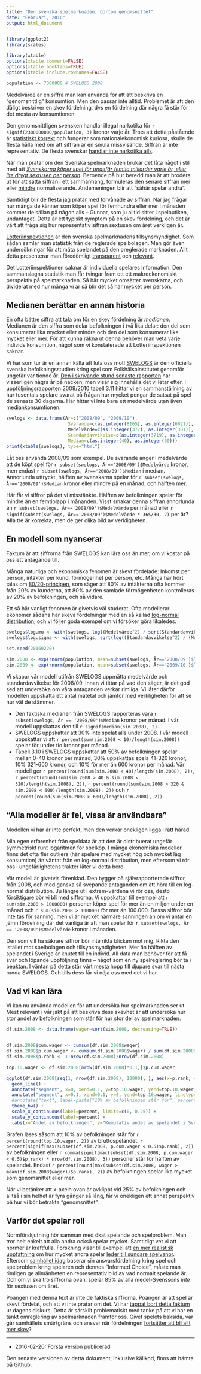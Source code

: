 ```yaml
---
title: "Den svenska spelmarknaden, bortom genomsnittet"
date: "Februari, 2016"
output: html_document
---
```


```r
library(ggplot2)
library(scales)

library(xtable)
options(xtable.comment=FALSE)
options(xtable.booktabs=TRUE)
options(xtable.include.rownames=FALSE)

population <- 7300000 # SWELOGS 2008
```

Medelvärde är en siffra man kan använda för att att beskriva en "genomsnittlig" konsumtion. Men den passar inte alltid. Problemet är att den dåligt beskriver en skev fördelning, dvs en fördelning där några få står för det mesta av konsumtionen.

Den genomsnittligen svensken handlar illegal narkotika för `r signif(2300000000/population, 3)` kronor varje år. Trots att detta påstående är [statistiskt korrekt](http://www.svd.se/sex-och-droger-omsatter-miljarder-svenskarna-koper-droger-och-prostituerade-for-miljarder) och fungerar som nationalekonomisk kuriosa, skulle de flesta hålla med om att siffran är en smula missvisande. Siffran är inte representativ. De flesta svenskar [handlar inte narkotika alls](http://www.can.se/sv/drogfakta/fragor-och-svar/narkotika/#Hur-manga-anvander-narkotika-i-Sverige).

När man pratar om den Svenska spelmarknaden brukar det låta något i stil med att [*Svenskarna köper spel för ungefär femtio miljarder varje år, eller lite drygt sextusen per person*](http://www.lotteriinspektionen.se/sv/Om-oss/Statistik/). Beroende på hur beredd man är att brodera ut för att sätta siffran i ett sammanhang, formuleras den senare siffran [mer](http://www.thegamblermagazine.se/2016/02/18/sammanfattning-den-reglerade-spelmarknaden-2015/) eller [mindre](http://www.dn.se/ekonomi/oreglerade-internetbolag-tog-hem-spelet-2014/) normaliserande. Andemeningen blir att "såhär spelar andra".

Samtidigt blir de flesta jag pratar med förvånade av siffran. När jag frågar hur många de känner som köper spel för femhundra eller mer i månaden kommer de sällan på någon alls -- Gunnar, som ju alltid sitter i spelbutiken, undantaget. Detta är ett typiskt symptom på en skev fördelning, och det är värt att fråga sig hur representativ siffran sextusen om året verkligen är.



[Lotteriinspektionen](http://www.lotteriinspektionen.se) är den svenska spelmarknadens tillsynsmyndighet. Som sådan samlar man statistik från de reglerade spelbolagen. Man gör även undersökningar för att mäta spelandet på den oreglerade marknaden. Allt detta presenterar man föredömligt  [transparent](http://www.lotteriinspektionen.se/sv/Om-oss/Statistik/) och [relevant](http://www.lotteriinspektionen.se/sv/Om-oss/Statistik/Veckans-statistik/). 

Det Lotteriinspektionen saknar är individuella spelares information. Den sammanslagna statistik man får tvingar fram ett ett makroekonomiskt perspektiv på spelmarknaden. Så här mycket omsätter svenskarna, och dividerat med hur många vi är så blir det så här mycket per person.

## Medianen berättar en annan historia

En ofta bättre siffra att tala om för en skev fördelning är *medianen*. Medianen är den siffra som delar befolkningen i två lika delar: den del som konsumerar lika mycket eller mindre och den del som konsumerar lika mycket eller mer. För att kunna räkna ut denna behöver man veta varje individs konsumtion, något som vi konstaterade att Lotteriinspektionen saknar.

Vi har som tur är en annan källa att luta oss mot! [SWELOGS](http://www.folkhalsomyndigheten.se/amnesomraden/andts/spel/swelogs-befolkningsstudie/) är den officiella svenska befolkningsstudien kring spel som Folkhälsoinstitutet genomför ungefär var tionde år. [Den i skrivande stund senaste rapporten](http://www.folkhalsomyndigheten.se/publicerat-material/publikationer/Spel-om-pengar-och-spelproblem-i-Sverige-20082009-Huvudresultat-fran-SWELOGS-befolkningsstudie/) har visserligen några år på nacken, men visar sig innehålla det vi letar efter. I [uppföljningsrapporten 2009/2010](https://www.folkhalsomyndigheten.se/pagefiles/12792/R2012-04-Spel-om-pengar-och-spelproblem-i-Sverige-2009-2010.pdf) tabell 3.11 hittar vi en sammanställning av hur tusentals spelare svarat på frågan hur mycket pengar de satsat på spel de senaste 30 dagarna. Här hittar vi inte bara ett medelvärde utan även mediankonsumtionen.

```r
swelogs <- data.frame(År=c("2008/09", "2009/10"),
                       Svarande=c(as.integer(8165), as.integer(6021)),
                       Medelvärde=c(as.integer(377), as.integer(301)),
                       Standardavvikelse=c(as.integer(3719), as.integer(2654)),
                       Median=c(as.integer(40), as.integer(50)))
print(xtable(swelogs), type="html")
```

Låt oss använda 2008/09 som exempel. De svarande anger i medelvärde att de köpt spel för `r subset(swelogs, År=='2008/09')$Medelvärde` kronor, men endast `r subset(swelogs, År=='2008/09')$Median` i median. Annorlunda uttryckt, hälften av svenskarna spelar för `r subset(swelogs, År=='2008/09')$Median` kronor eller mindre på en månad, och hälften mer.

Här får vi siffror på det vi misstänkte. Hälften av befolkningen spelar för mindre än en femtiolapp i månanden. Visst smakar denna siffran annorlunda än `r subset(swelogs, År=='2008/09')$Medelvärde` per månad eller `r signif(subset(swelogs, År=='2008/09')$Medelvärde * 365/30, 2)` per år? Alla tre är korrekta, men de ger olika bild av verkligheten.

## En modell som nyanserar

Faktum är att siffrorna från SWELOGS kan lära oss än mer, om vi kostar på oss ett antagande till.

Många naturliga och ekonomiska fenomen är skevt fördelade: Inkomst per person, intäkter per kund, förmögenhet per person, etc. Många har hört talas om [80/20-principen](https://en.wikipedia.org/wiki/Pareto_principle), som säger att 80% av intäkterna ofta kommer från 20% av kunderna, att 80% av den samlade förmögenheten kontrolleras av 20% av befolkningen, och så vidare.

Ett så här vanligt fenomen är givetvis väl studerat. Ofta modellerar ekonomer sådana här skeva fördelningar med en så kallad [log-normal distribution](https://en.wikipedia.org/wiki/Log-normal_distribution), och vi följer goda exempel om vi försöker göra likaledes. 

```r

swelogs$log.mu <- with(swelogs, log((Medelvärde^2) / sqrt(Standardavvikelse^2 + Medelvärde^2)))
swelogs$log.sigma <- with(swelogs, sqrt(log((Standardavvikelse^2) / (Medelvärde^2) + 1)))

set.seed(20160220)

sim.2008 <- exp(rnorm(population, mean=subset(swelogs, År=='2008/09')$log.mu, sd=subset(swelogs, År=='2008/09')$log.sigma))
sim.2009 <- exp(rnorm(population, mean=subset(swelogs, År=='2009/10')$log.mu, sd=subset(swelogs, År=='2009/10')$log.sigma))
```

Vi skapar vår modell utifrån SWELOGS uppmätta medelvärde och standardavvikelse för 2008/09. Innan vi tittar på vad den säger, är det god sed att undersöka om våra antaganden verkar rimliga. Vi låter därför modellen uppskatta ett antal mätetal och jämför med verkligheten för att se hur väl de stämmer.

 * Den faktiska medianen från SWELOGS rapporteras vara `r subset(swelogs, År == '2008/09')$Median` kronor per månad. I vår modell uppskattas den till `r signif(median(sim.2008), 2)`.
 * SWELOGS uppskattar att 30% inte spelat alls under 2008. I vår modell uppskattar vi att `r percent(sum(sim.2008 < 10)/length(sim.2008))` spelar för under tio kronor per månad.
 * Tabell 3.10 i SWELOGS uppskattar att 50% av befolkningen spelar mellan 0-40 kronor per månad, 30% uppskattas spela 41-320 kronor, 10% 321-600 kronor, och 10% för mer än 600 kronor per månad. Vår modell ger `r percent(round(sum(sim.2008 < 40)/length(sim.2008), 2))`, `r percent(round(sum(sim.2008 > 40 & sim.2008 < 320)/length(sim.2008), 2))`, `r percent(round(sum(sim.2008 > 320 & sim.2008 < 600)/length(sim.2008), 2))` och `r percent(round(sum(sim.2008 > 600)/length(sim.2008), 2))`. 

## "Alla modeller är fel, vissa är användbara"

Modellen vi har är inte perfekt, men den verkar onekligen ligga i rätt härad. 

Min egen erfarenhet från speldata är att den är distribuerat ungefär symmetriskt runt logaritmen för spelköp. I många ekonomiska modeller finns det ofta fler outliers (här spelare med mycket hög och mycket låg konsumtion) än väntat från en log-normal distribution, men eftersom vi rör oss i ungefärlighetens trakter låter vi detta bero.

Vår modell är givetvis förenklad. Den bygger på självrapporterade siffror, från 2008, och med ganska så svepande antaganden om att höra till en log-normal distribution. Ju längre ut i extrem-värdena vi rör oss, desto försiktigare bör vi bli med siffrorna. Vi uppskattar till exempel att `r sum(sim.2008 > 1000000)` personer köper spel för mer än en miljon under en månad och `r sum(sim.2008 > 100000)` för mer än 100.000. Dessa siffror bör inte tas för sanning, men vi är mycket närmare sanningen än om vi antar en jämn fördelning där det vanliga är att man spelar för `r subset(swelogs, År == '2008/09')$Medelvärde` kronor i månaden.

Den som vill ha säkrare siffror bör inte rikta blicken mot mig. Rikta den istället mot spelbolagen och tillsynsmyndigheten. Mer än hälften av spelandet i Sverige är knutet till en individ. All data man behöver för att få svar och löpande uppföljning finns -- något som en ny spelreglering bör ta i beaktan. I väntan på detta står vårt mesta hopp till djupare svar till nästa runda SWELOGS. Och tills dess får vi nöja oss med det vi har.


## Vad vi kan lära

Vi kan nu använda modellen för att undersöka hur spelmarknaden ser ut. Mest relevant i vår jakt på att beskriva dess skevhet är att undersöka hur stor andel av befolkningen som står för hur stor del av spelmarknaden.

```r
df.sim.2008 <- data.frame(wager=sort(sim.2008, decreasing=TRUE))


df.sim.2008$cum.wager <- cumsum(df.sim.2008$wager)
df.sim.2008$p.cum.wager <- cumsum(df.sim.2008$wager) / sum(df.sim.2008$wager)
df.sim.2008$p.rank <- 1:nrow(df.sim.2008)/nrow(df.sim.2008)

top.10.wager <- df.sim.2008[nrow(df.sim.2008)*0.1,]$p.cum.wager

ggplot(df.sim.2008[seq(1, nrow(df.sim.2008), 10000), ], aes(x=p.rank, y=p.cum.wager)) +
  geom_line() +
  annotate("segment", x=0, xend=0.1, y=top.10.wager, yend=top.10.wager, linetype="dotted") +
  annotate("segment", x=0.1, xend=0.1, y=0, yend=top.10.wager, linetype="dotted") +
  #annotate("text", label=paste("10% av befolkningen står för", percent(round(top.10.wager,2)), "av spelandet"), x=0, y=top.10.wager+0.05, hjust=0, size=6) +
  theme_bw() +
  scale_x_continuous(label=percent, limits=c(0, 0.25)) +
  scale_y_continuous(label=percent) +
  labs(x="Andel av befolkningen", y="Kumulativ andel av spelandet i Sverige")
```

Grafen läses såsom att 10% av befolkningen står för `r percent(round(top.10.wager, 2))` av bruttospelandet. `r percent(signif(max(subset(df.sim.2008, p.cum.wager < 0.5)$p.rank), 2))` av befolkningen eller `r comma(signif(max(subset(df.sim.2008, p.cum.wager < 0.5)$p.rank) * nrow(df.sim.2008), 3))` personer står för hälften av spelandet. Endast `r percent(round(max(subset(df.sim.2008, wager > mean(df.sim.2008$wager))$p.rank), 2))` av befolkningen spelar lika mycket som genomsnittet eller mer.

När vi betänker att x-axeln ovan är avklippt vid 25% av befolkningen och alltså i sin helhet är fyra gånger så lång, får vi onekligen ett annat perspektiv på hur vi bör betrakta "genomsnittet".



## Varför det spelar roll

Normförskjutning hör samman med ökat spelande och spelproblem. Man tror helt enkelt att alla andra också spelar mycket. Samtidigt vet vi att normer är kraftfulla. Forskning visar till exempel att [en mer realistisk uppfattning](http://www.ncbi.nlm.nih.gov/pubmed/26009785) om hur mycket andra spelar [leder till sundare spelvanor](http://www.tandfonline.com/doi/full/10.1080/07448481.2013.865626). Eftersom [samhället idag](http://www.bokus.com/bok/9789147114771/ansvar-och-marknader-vem-tar-ansvar-for-spelmarknadens-baksida/) baserar sin ansvarsfördelning kring spel och spelproblem kring spelaren och dennes "Informed Choice", måste man rimligen ge allmänheten en representativ bild av vad normalt spelande är. Och om vi ska tro siffrorna ovan, spelar 85% av alla medel-Svenssons *inte* för sextusen om året.

Poängen med denna text är inte de faktiska siffrorna. Poängen är att spel är skevt fördelat, och att vi inte pratar om det. Vi har [tappat bort detta faktum](http://data.riksdagen.se/dokument/GR02Kr278) ur dagens diskurs. Detta är särskilt problematiskt med tanke på att vi har en tänkt omreglering av spelmarknaden framför oss. Givet spelets baksida, var går samhällets smärtgräns och ansvar när fördelningen [fortsätter att bli allt mer skev](http://www.lotteriinspektionen.se/sv/Press/Nyheter/Farre-spelar/)?


---

 * 2016-02-20: Första version publicerad

Den senaste versionen av detta dokument, inklusive källkod, finns att hämta på [Github](https://raw.githubusercontent.com/halhen/braindumps/master/Spelmarknaden/Spelmarknaden.Rmd).